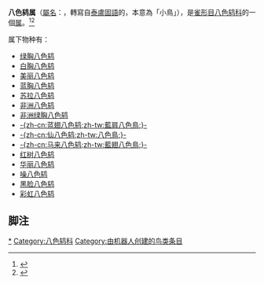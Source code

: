 {{noteTA
|T=zh-cn:八色鸫属; zh-tw:八色鳥屬; 
|1=zh-cn:八色鸫科; zh-tw:八色鶇科; 
|2=zh-cn:八色鸫; zh-tw:八色鳥; 
}}
{{Automatic Taxobox
| taxon = Pitta
| name = 八色鸫属
| image = Pitta nympha & Pitta sordida 1870.jpg
| image_width = 260px
| image_caption = [[仙八色鸫|-{zh-cn:仙八色鸫;zh-tw:八色鳥;}-]]（''Pitta nympha''，前）與[[綠胸八色鳥|綠胸八色鳥]]（''Pitta sordida''，後）
| authority = [[Louis_Jean_Pierre_Vieillot|Vieillot]], 1816
| type_species = [[蓝翅八色鸫|-{zh-cn:蓝翅八色鸫;zh-tw:藍肩八色鳥;}-]]<br>''Pitta brachyura''
| type_species_authority = ([[Linnaeus|Linnaeus]], 1766) 
| subdivision_ranks = [[物种|种]]
| subdivision = 见正文
}}

'''八色鸫属'''（[[学名|屬名]]：{{lang|la|''Pitta''}}，轉寫自[[泰盧固語|泰盧固語]]的{{lang|te|పిట్ట}}，本意為「小鳥」），是[[雀形目|雀形目]][[八色鸫科|八色鸫科]]的一個[[属|属]]。<ref>{{Cite book|edition=Field guide ed|chapter=Birds of Kenya and Northern Tanzania|url=https://www.worldcat.org/oclc/42469893|publisher=Princeton University Press|date=1999|location=Princeton, N.J.|isbn=0-691-01021-8|oclc=42469893|first=Donald A.|last=Turner|first2=David J.|last2=Pearson}}</ref><ref>{{Cite journal|title=Nuclear DNA from old collections of avian study skins reveals the evolutionary history of the Old World suboscines (Aves, Passeriformes)|url=https://onlinelibrary.wiley.com/doi/10.1111/j.1463-6409.2006.00249.x|last=Irestedt|first=Martin|last2=Ohlson|first2=Jan I.|date=2006-11|journal=Zoologica Scripta|issue=6|doi=10.1111/j.1463-6409.2006.00249.x|volume=35|pages=567–580|language=en|issn=0300-3256|last3=Zuccon|first3=Dario|last4=Källersjö|first4=Mari|last5=Ericson|first5=Per G. P.|access-date=2021-12-23|archive-date=2022-01-01|archive-url=https://web.archive.org/web/20220101104050/https://onlinelibrary.wiley.com/doi/10.1111/j.1463-6409.2006.00249.x|dead-url=no}}</ref>

属下物种有：
* [[绿胸八色鸫|绿胸八色鸫]] {{lang|la|''Pitta sordida''}}
* [[白胸八色鸫|白胸八色鸫]] {{lang|la|''Pitta maxima''}}
* [[美丽八色鸫|美丽八色鸫]] {{lang|la|''Pitta superba''}}
* [[蓝胸八色鸫|蓝胸八色鸫]] {{lang|la|''Pitta steerii''}}
* [[苏拉八色鸫|苏拉八色鸫]] {{lang|la|''Pitta dohertyi''}}
* [[非洲八色鸫|非洲八色鸫]] {{lang|la|''Pitta angolensis''}}<!-- Scopus25:1 -->
* [[非洲绿胸八色鸫|非洲绿胸八色鸫]] {{lang|la|''Pitta reichenowi''}}
* [[蓝翅八色鸫|-{zh-cn:蓝翅八色鸫;zh-tw:藍肩八色鳥;}-]] {{lang|la|''Pitta brachyura''}}
* [[仙八色鸫|-{zh-cn:仙八色鸫;zh-tw:八色鳥;}-]] {{lang|la|''Pitta nympha''}}
* [[马来八色鸫|-{zh-cn:马来八色鸫;zh-tw:藍翅八色鳥;}-]] {{lang|la|''Pitta moluccensis''}}
* [[红树八色鸫|红树八色鸫]] {{lang|la|''Pitta megarhyncha''}}
* [[华丽八色鸫|华丽八色鸫]] {{lang|la|''Pitta elegans''}}
* [[噪八色鸫|噪八色鸫]] {{lang|la|''Pitta versicolor''}}
* [[黑脸八色鸫|黑脸八色鸫]] {{lang|la|''Pitta anerythra''}}
* [[彩虹八色鸫|彩虹八色鸫]] {{lang|la|''Pitta iris''}}
{{Taxonbar|from=Q3389415}}

== 脚注 ==
{{Reflist}}

[[Category:八色鸫属|*]]
[[Category:八色鸫科|Category:八色鸫科]]
[[Category:由机器人创建的鸟类条目|Category:由机器人创建的鸟类条目]]